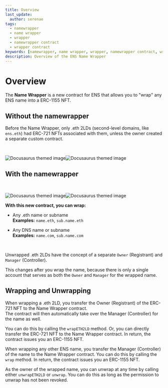 ```yaml
---
title: Overview
last_update:
  author: serenae
tags:
  - namewrapper
  - name wrapper
  - wrapper
  - namewrapper contract
  - wrapper contract
keywords: [namewrapper, name wrapper, wrapper, namewrapper contract, wrapper contract]
description: Overview of the ENS Name Wrapper
---
```


# Overview

The **Name Wrapper** is a new contract for ENS that allows you to "wrap" any ENS name into a ERC-1155 NFT.


## Without the namewrapper
Before the Name Wrapper, only .eth 2LDs (second-level domains, like `ens.eth`) had ERC-721 NFTs associated with them, unless the owner created a separate custom contract.

<br/>
<p align={'center'}>
<div class="container" style={{'width':'800px','padding':'0px'}}>

![Docusaurus themed image](/img/namewrapper-overview-subnames-light.jpg#gh-light-mode-only)![Docusaurus themed image](/img/namewrapper-overview-subnames-dark.jpg#gh-dark-mode-only)

</div>
</p>

## With the namewrapper

<br/>
<div className="container" style={{'padding':'0px'}}>
<div className="row">
<div className="col">

![Docusaurus themed image](/img/namewrapper-overview-wrapped-light.jpg#gh-light-mode-only)![Docusaurus themed image](/img/namewrapper-overview-wrapped-dark.jpg#gh-dark-mode-only)

</div>
<div className="col">

**With this new contract, you can wrap:**
 - Any .eth name or subname  
    **Examples:** `name.eth`, `sub.name.eth`
 
 - Any DNS name or subname  
    **Examples:** `name.com`, `sub.name.com`

</div>
</div>
</div>
<br/>

Unwrapped .eth 2LDs have the concept of a separate `Owner` (Registrant) and `Manager` (Controller).  

This changes after you wrap the name, because there is only a single account that serves as both the `Owner` and `Manager` for the wrapped name.

## Wrapping and Unwrapping

When wrapping a .eth 2LD, you transfer the Owner (Registrant) of the ERC-721 NFT to the Name Wrapper contract.  
The contract will then automatically take over the Manager (Controller) for the name as well.  

You can do this by calling the <Link to="https://github.com/ensdomains/ens-contracts/tree/master/contracts/wrapper#wrapeth2ld">`wrapETH2LD`</Link> method. Or, you can directly transfer the ERC-721 NFT to the Name Wrapper contract. In return, the contract issues you an ERC-1155 NFT.

When wrapping any other ENS name, you transfer the Manager (Controller) of the name to the Name Wrapper contract. You can do this by calling the <Link to="https://github.com/ensdomains/ens-contracts/tree/master/contracts/wrapper#wrap">`wrap`</Link> method. In return, the contract issues you an ERC-1155 NFT.

As the owner of the wrapped name, you can unwrap at any time by calling either <Link to="https://github.com/ensdomains/ens-contracts/tree/master/contracts/wrapper#unwrapeth2ld">`unwrapETH2LD`</Link> or <Link to="https://github.com/ensdomains/ens-contracts/tree/master/contracts/wrapper#unwrap">`unwrap`</Link>. You can do this as long as the permission to unwrap has not been revoked.
